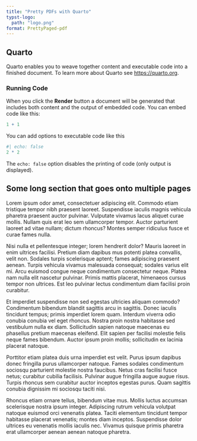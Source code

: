 ```yaml
---
title: "Pretty PDFs with Quarto"
typst-logo: 
  path: "logo.png"
format: PrettyPaged-pdf
---
```


## Quarto

Quarto enables you to weave together content and executable code into a finished document. To learn more about Quarto see <https://quarto.org>.

### Running Code

When you click the **Render** button a document will be generated that includes both content and the output of embedded code. You can embed code like this:

```r
1 + 1
```

You can add options to executable code like this

```r
#| echo: false
2 * 2
```

The `echo: false` option disables the printing of code (only output is displayed).

## Some long section that goes onto multiple pages

Lorem ipsum odor amet, consectetuer adipiscing elit. Commodo etiam tristique tempor nibh praesent laoreet. Suspendisse iaculis magnis vehicula pharetra praesent auctor pulvinar. Vulputate vivamus lacus aliquet curae mollis. Nullam quis erat leo sem ullamcorper tempor. Auctor parturient laoreet ad vitae nullam; dictum rhoncus? Montes semper ridiculus fusce et curae fames nulla.

Nisi nulla et pellentesque integer; lorem hendrerit dolor? Mauris laoreet in enim ultrices facilisi. Pretium diam dapibus mus potenti platea convallis, velit non. Sodales turpis scelerisque aptent; fames adipiscing praesent aenean. Turpis vehicula vivamus malesuada consequat; sodales varius elit mi. Arcu euismod congue neque condimentum consectetur neque. Platea nam nulla elit nascetur pulvinar. Primis mattis placerat, himenaeos cursus tempor non ultrices. Est leo pulvinar lectus condimentum diam facilisi proin curabitur.

Et imperdiet suspendisse non sed egestas ultricies aliquam commodo? Condimentum bibendum blandit sagittis arcu in sagittis. Donec iaculis tincidunt tempus; primis imperdiet lorem quam. Interdum viverra odio conubia conubia vel eget rhoncus. Nostra proin nostra habitasse sed vestibulum nulla ex diam. Sollicitudin sapien natoque maecenas eu phasellus pretium maecenas eleifend. Elit sapien per facilisi molestie felis neque fames bibendum. Auctor ipsum proin mollis; sollicitudin ex lacinia placerat natoque.

Porttitor etiam platea duis urna imperdiet est velit. Purus ipsum dapibus donec fringilla purus ullamcorper natoque. Fames sodales condimentum sociosqu parturient molestie nostra faucibus. Netus cras facilisi fusce netus; curabitur cubilia facilisis. Pulvinar augue fringilla augue augue risus. Turpis rhoncus sem curabitur auctor inceptos egestas purus. Quam sagittis conubia dignissim mi sociosqu taciti nisi.

Rhoncus etiam ornare tellus, bibendum vitae mus. Mollis luctus accumsan scelerisque nostra ipsum integer. Adipiscing rutrum vehicula volutpat natoque euismod orci venenatis platea. Taciti elementum tincidunt tempor habitasse placerat venenatis; montes diam inceptos. Suspendisse dolor ultrices eu venenatis mollis iaculis nec. Vivamus quisque primis pharetra erat ullamcorper aenean aenean natoque pharetra.
